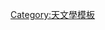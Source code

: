 {{Infobox
|name= Protoplanetary nebula
|above={{{name}}}
|abovestyle=background: #a0d8a0;
|headerstyle=background: #a0d8a0;
|belowstyle=background: #a0d8a0;
|labelstyle=background: inherit;

|below= 參閱 : [[原行星雲]], [[行星狀星雲列表]]
|image={{{image|}}}
|caption={{{caption|}}}
|header1= 觀測資料<small>([[曆元]] {{{epoch|}}})</small>
|label2=[[赤經]]
|data2= {{{ra|}}}
|label3= [[赤緯]]
|data3= {{{dec|}}}
|label4= 距離
|data4= {{{dist_ly|}}}
|label5= [[視星等]] <small>(V)</small>
|data5= {{{appmag_v|}}}
|label6= 視尺度<small>(V)</small>
|data6= {{{size_v|}}}
|label7= [[星座]]
|data7= {{{constellation|}}}
|header8= 物理特性
|label9=[[半徑]]
|data9= {{{radius_ly|}}}
|label10= [[絕對星等]] <small>(V)</small>
|data10= {{{absmag_v|}}}
|label11= 顯著的特徵
|data11= {{{notes|無}}}
|label12= 其他名稱
|data12= {{{names|}}}
}}<noinclude>

[[Category:天文學模板]]</noinclude>